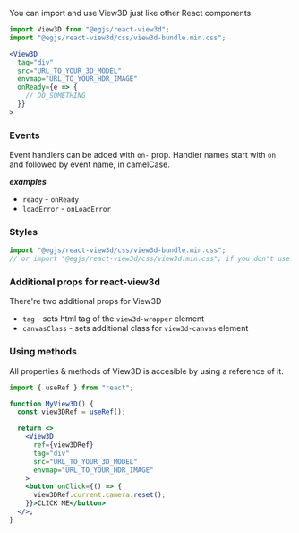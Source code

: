 You can import and use View3D just like other React components.

```jsx
import View3D from "@egjs/react-view3d";
import "@egjs/react-view3d/css/view3d-bundle.min.css";

<View3D
  tag="div"
  src="URL_TO_YOUR_3D_MODEL"
  envmap="URL_TO_YOUR_HDR_IMAGE"
  onReady={e => {
    // DO_SOMETHING
  }}
>
```

### Events
Event handlers can be added with `on-` prop.
Handler names start with `on` and followed by event name, in camelCase.

***examples***
- `ready` - `onReady`
- `loadError` - `onLoadError`

### Styles
```js
import "@egjs/react-view3d/css/view3d-bundle.min.css";
// or import "@egjs/react-view3d/css/view3d.min.css"; if you don't use any plugin or annotations
```

### Additional props for react-view3d
There're two additional props for View3D
- `tag` - sets html tag of the `view3d-wrapper` element
- `canvasClass` - sets additional class for `view3d-canvas` element

### Using methods
All properties & methods of View3D is accesible by using a reference of it.

```jsx
import { useRef } from "react";

function MyView3D() {
  const view3DRef = useRef();

  return <>
    <View3D
      ref={view3DRef}
      tag="div"
      src="URL_TO_YOUR_3D_MODEL"
      envmap="URL_TO_YOUR_HDR_IMAGE"
    >
    <button onClick={() => {
      view3DRef.current.camera.reset();
    }}>CLICK ME</button>
  </>;
}
```
